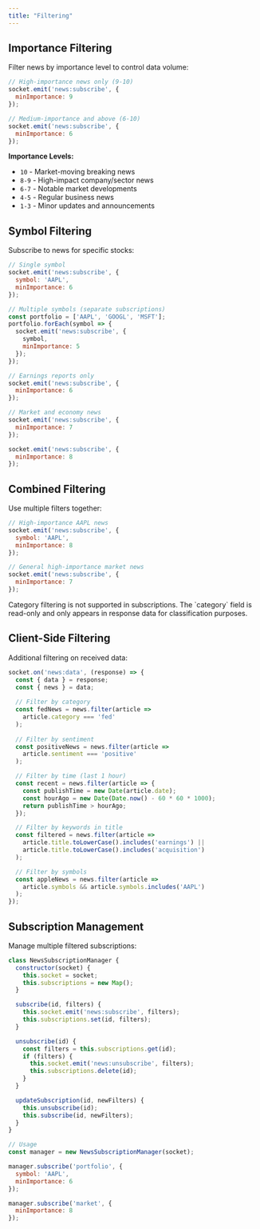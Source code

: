 ```yaml
---
title: "Filtering"
---
```


## Importance Filtering

Filter news by importance level to control data volume:

```javascript
// High-importance news only (9-10)
socket.emit('news:subscribe', {
  minImportance: 9
});

// Medium-importance and above (6-10)
socket.emit('news:subscribe', {
  minImportance: 6
});
```

**Importance Levels:**
- `10` - Market-moving breaking news
- `8-9` - High-impact company/sector news
- `6-7` - Notable market developments
- `4-5` - Regular business news
- `1-3` - Minor updates and announcements

## Symbol Filtering

Subscribe to news for specific stocks:

```javascript
// Single symbol
socket.emit('news:subscribe', {
  symbol: 'AAPL',
  minImportance: 6
});

// Multiple symbols (separate subscriptions)
const portfolio = ['AAPL', 'GOOGL', 'MSFT'];
portfolio.forEach(symbol => {
  socket.emit('news:subscribe', {
    symbol,
    minImportance: 5
  });
});
```



```javascript
// Earnings reports only
socket.emit('news:subscribe', {
  minImportance: 6
});

// Market and economy news
socket.emit('news:subscribe', {
  minImportance: 7
});

socket.emit('news:subscribe', {
  minImportance: 8
});
```

## Combined Filtering

Use multiple filters together:

```javascript
// High-importance AAPL news
socket.emit('news:subscribe', {
  symbol: 'AAPL',
  minImportance: 8
});

// General high-importance market news
socket.emit('news:subscribe', {
  minImportance: 7
});
```

<Info>
Category filtering is not supported in subscriptions. The `category` field is read-only and only appears in response data for classification purposes.
</Info>

## Client-Side Filtering

Additional filtering on received data:

```javascript
socket.on('news:data', (response) => {
  const { data } = response;
  const { news } = data;
  
  // Filter by category
  const fedNews = news.filter(article => 
    article.category === 'fed'
  );
  
  // Filter by sentiment
  const positiveNews = news.filter(article => 
    article.sentiment === 'positive'
  );

  // Filter by time (last 1 hour)
  const recent = news.filter(article => {
    const publishTime = new Date(article.date);
    const hourAgo = new Date(Date.now() - 60 * 60 * 1000);
    return publishTime > hourAgo;
  });

  // Filter by keywords in title
  const filtered = news.filter(article =>
    article.title.toLowerCase().includes('earnings') ||
    article.title.toLowerCase().includes('acquisition')
  );

  // Filter by symbols
  const appleNews = news.filter(article =>
    article.symbols && article.symbols.includes('AAPL')
  );
});
```

## Subscription Management

Manage multiple filtered subscriptions:

```javascript
class NewsSubscriptionManager {
  constructor(socket) {
    this.socket = socket;
    this.subscriptions = new Map();
  }

  subscribe(id, filters) {
    this.socket.emit('news:subscribe', filters);
    this.subscriptions.set(id, filters);
  }

  unsubscribe(id) {
    const filters = this.subscriptions.get(id);
    if (filters) {
      this.socket.emit('news:unsubscribe', filters);
      this.subscriptions.delete(id);
    }
  }

  updateSubscription(id, newFilters) {
    this.unsubscribe(id);
    this.subscribe(id, newFilters);
  }
}

// Usage
const manager = new NewsSubscriptionManager(socket);

manager.subscribe('portfolio', {
  symbol: 'AAPL',
  minImportance: 6
});

manager.subscribe('market', {
  minImportance: 8
});
```